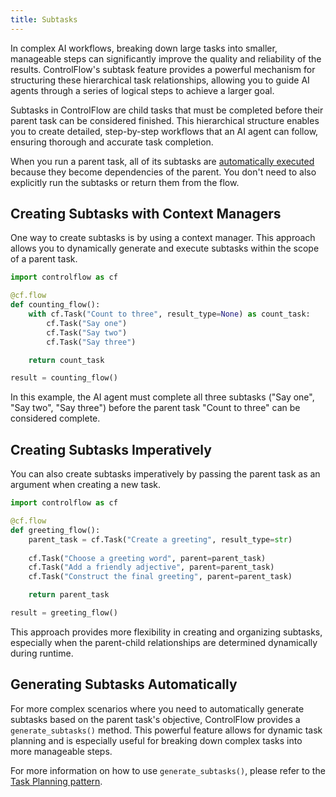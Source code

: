 ```yaml
---
title: Subtasks
---
```


In complex AI workflows, breaking down large tasks into smaller, manageable steps can significantly improve the quality and reliability of the results. ControlFlow's subtask feature provides a powerful mechanism for structuring these hierarchical task relationships, allowing you to guide AI agents through a series of logical steps to achieve a larger goal.

Subtasks in ControlFlow are child tasks that must be completed before their parent task can be considered finished. This hierarchical structure enables you to create detailed, step-by-step workflows that an AI agent can follow, ensuring thorough and accurate task completion.

<Note>

When you run a parent task, all of its subtasks are [automatically executed](/patterns/dependencies#automatic-execution-of-dependencies) because they become dependencies of the parent. You don't need to also explicitly run the subtasks or return them from the flow.

</Note>

## Creating Subtasks with Context Managers

One way to create subtasks is by using a context manager. This approach allows you to dynamically generate and execute subtasks within the scope of a parent task.

```python
import controlflow as cf

@cf.flow
def counting_flow():
    with cf.Task("Count to three", result_type=None) as count_task:
        cf.Task("Say one")
        cf.Task("Say two")
        cf.Task("Say three")

    return count_task

result = counting_flow()
```

In this example, the AI agent must complete all three subtasks ("Say one", "Say two", "Say three") before the parent task "Count to three" can be considered complete.

## Creating Subtasks Imperatively

You can also create subtasks imperatively by passing the parent task as an argument when creating a new task.

```python
import controlflow as cf

@cf.flow
def greeting_flow():
    parent_task = cf.Task("Create a greeting", result_type=str)
    
    cf.Task("Choose a greeting word", parent=parent_task)
    cf.Task("Add a friendly adjective", parent=parent_task)
    cf.Task("Construct the final greeting", parent=parent_task)

    return parent_task

result = greeting_flow()
```
This approach provides more flexibility in creating and organizing subtasks, especially when the parent-child relationships are determined dynamically during runtime.

## Generating Subtasks Automatically

For more complex scenarios where you need to automatically generate subtasks based on the parent task's objective, ControlFlow provides a `generate_subtasks()` method. This powerful feature allows for dynamic task planning and is especially useful for breaking down complex tasks into more manageable steps.

For more information on how to use `generate_subtasks()`, please refer to the [Task Planning pattern](/patterns/task-planning).
